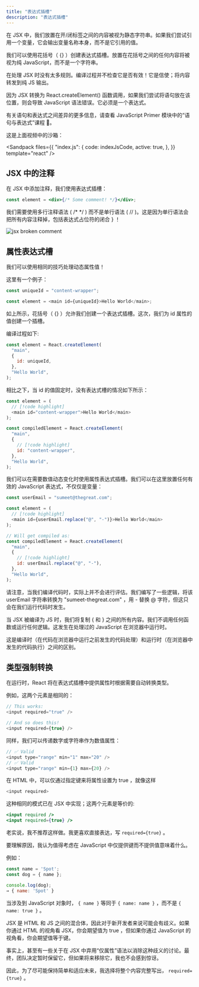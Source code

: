 ```yaml
---
title: "表达式插槽"
description: "表达式插槽"
---
```



<Accordions>
  <Accordion title="视频摘要">

在 JSX 中，我们放置在开/闭标签之间的内容被视为静态字符串。如果我们尝试引用一个变量，它会输出变量名称本身，而不是它引用的值。

我们可以使用花括号（ {} ）创建表达式插槽。放置在花括号之间的任何内容将被视为纯 JavaScript，而不是一个字符串。

在处理 JSX 时没有太多规则。编译过程并不检查它是否有效！它是信使；将内容转发到纯 JS 输出。

因为 JSX 转换为 React.createElement() 函数调用，如果我们尝试将语句放在该位置，则会导致 JavaScript 语法错误。它必须是一个表达式。

  </Accordion>
</Accordions>

有关语句和表达式之间差异的更多信息，请查看 JavaScript Primer 模块中的“语句与表达式”课程 👀。

这是上面视频中的沙箱：

<Sandpack
  files={{
    "index.js": {
      code: indexJsCode,
      active: true,
    },
  }}
  template="react"
/>

## JSX 中的注释

在 JSX 中添加注释，我们使用表达式插槽：

```jsx
const element = <div>{/* Some comment! */}</div>;
```

我们需要使用多行注释语法 ( /\* \*/ ) 而不是单行语法 ( // )。这是因为单行语法会把所有内容注释掉，包括表达式占位符的闭合 } ！

![jsx broken comment](/react/jsx-broken-comment.png)

## 属性表达式槽

我们可以使用相同的技巧处理动态属性值！

这里有一个例子：

```js
const uniqueId = "content-wrapper";

const element = <main id={uniqueId}>Hello World</main>;
```

如上所示，花括号（ {} ）允许我们创建一个表达式插槽。这次，我们为 id 属性的值创建一个插槽。

编译过程如下:

```js
const element = React.createElement(
  "main",
  {
    id: uniqueId,
  },
  "Hello World",
);
```

相比之下，当 id 的值固定时，没有表达式槽的情况如下所示：

```js
const element = (
  // [!code highlight]
  <main id="content-wrapper">Hello World</main>
);

const compiledElement = React.createElement(
  "main",
  {
    // [!code highlight]
    id: "content-wrapper",
  },
  "Hello World",
);
```

我们可以在需要数值动态变化时使用属性表达式插槽。我们可以在这里放置任何有效的 JavaScript 表达式，不仅仅是变量：

```js
const userEmail = "sumeet@thegreat.com";

const element = (
  // [!code highlight]
  <main id={userEmail.replace("@", "-")}>Hello World</main>
);

// Will get compiled as:
const compiledElement = React.createElement(
  "main",
  {
    // [!code highlight]
    id: userEmail.replace("@", "-"),
  },
  "Hello World",
);
```

请注意，当我们编译代码时，实际上并不会进行评估。我们编写了一些逻辑，将该 userEmail 字符串转换为 "sumeet-thegreat.com" ，用 - 替换 @ 字符，但这只会在我们运行代码时发生。

当 JSX 被编译为 JS 时，我们将复制 \{ 和 \} 之间的所有内容。我们不调用任何函数或运行任何逻辑。这发生在处理过的 JavaScript 在浏览器中运行时。

这是编译时（在代码在浏览器中运行之前发生的代码处理）和运行时（在浏览器中发生的代码执行）之间的区别。

## 类型强制转换

在运行时，React 将在表达式插槽中提供属性时根据需要自动转换类型。

例如，这两个元素是相同的：

```js
// This works:
<input required="true" />

// And so does this!
<input required={true} />
```

同样，我们可以传递数字或字符串作为数值属性：

```js
// ✅ Valid
<input type="range" min="1" max="20" />
// ✅ Valid
<input type="range" min={1} max={20} />
```

<Callout title="布尔属性">

在 HTML 中，可以仅通过指定键来将属性设置为 true ，就像这样

```js
<input required>
```

这种相同的模式已在 JSX 中实现；这两个元素是等价的:

```jsx
<input required />
<input required={true} />
```

老实说，我不推荐这样做。我更喜欢直接表达，写 `required={true}` 。

<Accordions>
  <Accordion title="展开查看更多">

要理解原因，我认为值得考虑在 JavaScript 中仅提供键而不提供值意味着什么。

例如：

```jsx
const name = 'Spot';
const dog = { name };

console.log(dog);
→ { name: 'Spot' }
```

当涉及到 JavaScript 对象时， `{ name }` 等同于 `{ name: name }` ，而不是 `{ name: true }` 。

JSX 是 HTML 和 JS 之间的混合体，因此对于新开发者来说可能会有歧义。如果你通过 HTML 的视角看 JSX，你会期望值为 true ，但如果你通过 JavaScript 的视角看，你会期望值等于键。

事实上，甚至有一些关于在 JSX 中弃用“仅属性”语法以消除这种歧义的讨论。最终，团队决定暂时保留它，但如果将来移除它，我也不会感到惊讶。

因此，为了尽可能保持简单和适应未来，我选择将整个内容完整写出， `required={true}` 。

  </Accordion>
</Accordions>

</Callout>

